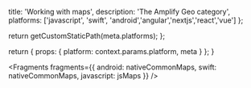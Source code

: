 
  title: 'Working with maps',
  description: 'The Amplify Geo category',
  platforms: ['javascript', 'swift', 'android','angular','nextjs','react','vue'] 
};

  return getCustomStaticPath(meta.platforms);
};

  return {
    props: {
      platform: context.params.platform,
      meta
    }
  };
}


<Fragments
  fragments={{
    android: nativeCommonMaps,
    swift: nativeCommonMaps,
    javascript: jsMaps
  }}
/>
